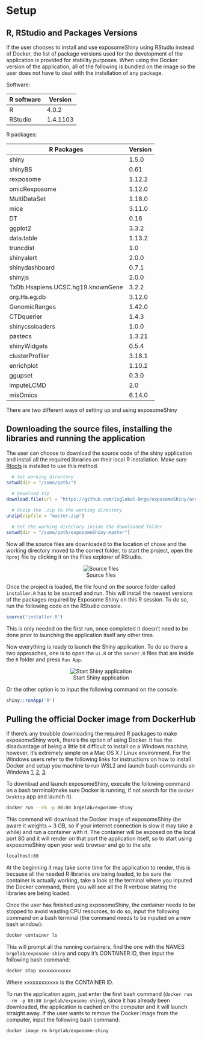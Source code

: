 # Setup

## R, RStudio and Packages Versions

If the user chooses to install and use exposomeShiny using RStudio instead of Docker, the list of package versions used for the development of the application is provided for stability purposes. When using the Docker version of the application, all of the following is bundled on the image so the user does not have to deal with the installation of any package.

Software:

| R software                        | Version  |
|-----------------------------------|----------|
| R                                 |  4.0.2   |
| RStudio                           | 1.4.1103 |

R packages:

| R Packages                        | Version  |
|-----------------------------------|----------|
| shiny                             | 1.5.0    |
| shinyBS                           | 0.61     |
| rexposome                         | 1.12.2   |
| omicRexposome                     | 1.12.0   |
| MultiDataSet                      | 1.18.0   |
| mice                              | 3.11.0   |
| DT                                | 0.16     |
| ggplot2                           | 3.3.2    |
| data.table                        | 1.13.2   |
| truncdist                         | 1.0      |
| shinyalert                        | 2.0.0    |
| shinydashboard                    | 0.7.1    |
| shinyjs                           | 2.0.0    |
| TxDb.Hsapiens.UCSC.hg19.knownGene | 3.2.2    |
| org.Hs.eg.db                      | 3.12.0   |
| GenomicRanges                     | 1.42.0   |
| CTDquerier                        | 1.4.3    |
| shinycssloaders                   | 1.0.0    |
| pastecs                           | 1.3.21   |
| shinyWidgets                      | 0.5.4    |
| clusterProfiler                   | 3.18.1   |
| enrichplot                        | 1.10.2   |
| ggupset                           | 0.3.0    |
| imputeLCMD                        | 2.0      |
| mixOmics                          | 6.14.0   |


There are two different ways of setting up and using exposomeShiny

## Downloading the source files, installing the libraries and running the application

The user can choose to download the source code of the shiny application and install all the required libraries on their local R installation. Make sure [Rtools](https://cran.r-project.org/bin/windows/Rtools/history.html) is installed to use this method.

```r
  # Set working directory
setwd(dir = "/some/path/")
      
  # Download zip
download.file(url = "https://github.com/isglobal-brge/exposomeShiny/archive/master.zip", destfile = "master.zip")

  # Unzip the .zip to the working directory
unzip(zipfile = "master.zip")

  # Set the working directory inside the downloaded folder
setwd(dir = "/some/path/exposomeShiny-master")
```

Now all the source files are downloaded to the location of chose and the working directory moved to the correct folder, to start the project, open the `Rproj` file by clicking it on the Files explorer of RStudio.
<center>
![Source files](images/setup1.png)
</center>

Once the project is loaded, the file found on the source folder called `installer.R` has to be sourced and run. This will install the newest versions of the packages required by Exposome Shiny on this R session. To do so, run the following code on the RStudio console.

```r
source("installer.R")
```

This is only needed on the first run, once completed it doesn't need to be done prior to launching the application itself any other time.

Now everything is ready to launch the Shiny application. To do so there a two approaches, one is to open the `ui.R` or the `server.R` files that are inside the `R` folder and press `Run App`.

<center>
![Start Shiny application](images/setup2.png)
</center>

Or the other option is to input the following command on the console.

```r
shiny::runApp('R')
```

## Pulling the official Docker image from DockerHub

If there's any troubble downloading the required R packages to make exposomeShiny work, there's the option of using Docker. It has the disadvantage of being a little bit difficult to install on a Windows machine, however, it's extremely simple on a Mac OS X / Linux environment. For the Windows users refer to the following links for instructions on how to install Docker and setup you machine to run WSL2 and launch bash commands on Windows [1](https://docs.docker.com/docker-for-windows/install-windows-home/),  [2](https://blog.nillsf.com/index.php/2020/02/17/setting-up-wsl2-windows-terminal-and-oh-my-zsh/), [3](https://docs.docker.com/docker-for-windows/wsl/).

To download and launch exposomeShiny, execute the following command on a bash terminal(make sure Docker is running, if not search for the `Docker Desktop` app and launch it).

```bash
docker run --rm -p 80:80 brgelab/exposome-shiny
```

This command will download the Docker image of exposomeShiny (be aware it weights ~ 3 GB, so if your internet connection is slow it may take a while) and run a container with it. The container will be exposed on the local port 80 and it will render on that port the application itself, so to start using exposomeShiny open your web browser and go to the site

```bash
localhost:80
```

At the beginning it may take some time for the application to render, this is because all the needed R libraries are being loaded, to be sure the container is actually working, take a look at the terminal where you inputed the Docker command, there you will see all the R verbose stating the libraries are being loaded.

Once the user has finished using exposomeShiny, the container needs to be stopped to avoid wasting CPU resources, to do so, input the following command on a bash terminal (the command needs to be inputed on a new bash window):

```bash
docker container ls
```

This will prompt all the running containers, find the one with the NAMES `brgelab/exposome-shiny` and copy it's CONTAINER ID, then input the following bash command:

```bash
docker stop xxxxxxxxxxxx
```

Where xxxxxxxxxxxx is the CONTAINER ID.

To run the application again, just enter the first bash command (`docker run --rm -p 80:80 brgelab/exposome-shiny`), since it has already been downloaded, the application is cached on the computer and it will launch straight away. If the user wants to remove the Docker image from the computer, input the following bash command:

```bash
docker image rm brgelab/exposome-shiny
```

